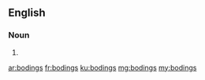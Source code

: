 ==English==

===Noun===
{{head|en}}

# {{plural of|boding}}

[[ar:bodings]]
[[fr:bodings]]
[[ku:bodings]]
[[mg:bodings]]
[[my:bodings]]